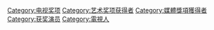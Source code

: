 [[Category:电视奖项|Category:电视奖项]]
[[Category:艺术奖项获得者|Category:艺术奖项获得者]]
[[Category:媒體獎項獲得者|Category:媒體獎項獲得者]]
[[Category:获奖演员|Category:获奖演员]]
[[Category:電視人|Category:電視人]]
